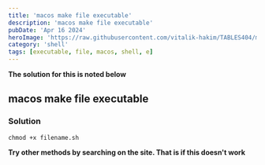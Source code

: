 ```yaml
---
title: 'macos make file executable'
description: 'macos make file executable'
pubDate: 'Apr 16 2024'
heroImage: 'https://raw.githubusercontent.com/vitalik-hakim/TABLES404/main/error_b/SHELL.jpg'
category: 'shell'
tags: [executable, file, macos, shell, e]
---
```


**The solution for this is noted below**

## macos make file executable

### Solution

```shell
chmod +x filename.sh
```

**Try other methods by searching on the site. That is if this doesn't work**
